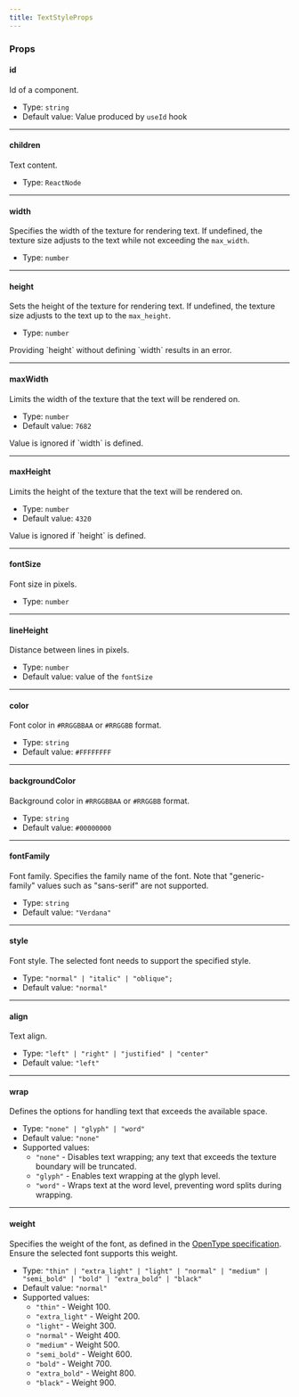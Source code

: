 ```yaml
---
title: TextStyleProps
---
```


### Props

#### id
Id of a component.

- Type: `string`
- Default value: Value produced by `useId` hook

---

#### children
Text content.

- Type: `ReactNode`

---

#### width
Specifies the width of the texture for rendering text. If undefined, the texture size adjusts to the text while not exceeding the `max_width`.

- Type: `number`

---

#### height
Sets the height of the texture for rendering text. If undefined, the texture size adjusts to the text up to the `max_height`.

- Type: `number`

<Aside type='caution'>Providing `height` without defining `width` results in an error.</Aside>

---

#### maxWidth
Limits the width of the texture that the text will be rendered on.

- Type: `number`
- Default value: `7682`

<Aside type='caution'>Value is ignored if `width` is defined.</Aside>

---

#### maxHeight
Limits the height of the texture that the text will be rendered on.

- Type: `number`
- Default value: `4320`

<Aside type='caution'>Value is ignored if `height` is defined.</Aside>

---

#### fontSize
Font size in pixels.

- Type: `number`

---

#### lineHeight
Distance between lines in pixels.

- Type: `number`
- Default value: value of the `fontSize`

---

#### color
Font color in `#RRGGBBAA` or `#RRGGBB` format.

- Type: `string`
- Default value: `#FFFFFFFF`

---

#### backgroundColor
Background color in `#RRGGBBAA` or `#RRGGBB` format.

- Type: `string`
- Default value: `#00000000`

---

#### fontFamily
Font family. Specifies the family name of the font. Note that "generic-family" values such as "sans-serif" are not supported.

- Type: `string`
- Default value: `"Verdana"`

---

#### style
Font style. The selected font needs to support the specified style.

- Type: `"normal" | "italic" | "oblique";`
- Default value: `"normal"`

---

#### align
Text align.

- Type: `"left" | "right" | "justified" | "center"`
- Default value: `"left"`

---

#### wrap
Defines the options for handling text that exceeds the available space.

- Type: `"none" | "glyph" | "word"`
- Default value: `"none"`
- Supported values:
    - `"none"` - Disables text wrapping; any text that exceeds the texture boundary will be truncated.   
    - `"glyph"` - Enables text wrapping at the glyph level.
    - `"word"` - Wraps text at the word level, preventing word splits during wrapping.

---

#### weight
Specifies the weight of the font, as defined in the [OpenType specification](https://learn.microsoft.com/en-gb/typography/opentype/spec/os2#usweightclass). Ensure the selected font supports this weight.

- Type: `"thin" | "extra_light" | "light" | "normal" | "medium" | "semi_bold" | "bold" | "extra_bold" | "black"`
- Default value: `"normal"`
- Supported values:
    - `"thin"` - Weight 100.
    - `"extra_light"` - Weight 200.
    - `"light"` - Weight 300.
    - `"normal"` - Weight 400.
    - `"medium"` - Weight 500.
    - `"semi_bold"` - Weight 600.
    - `"bold"` - Weight 700.
    - `"extra_bold"` - Weight 800.
    - `"black"` - Weight 900.